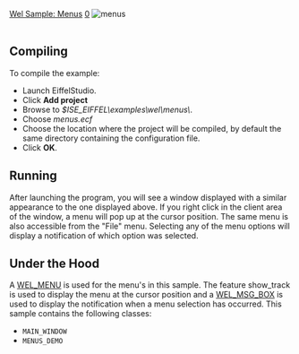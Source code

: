 [[Property:title|Wel Sample: Menus]]
[[Property:weight|0]]
[[Image:menus|menus]]  <br/>
<br/>

==Compiling==

To compile the example: 
* Launch EiffelStudio. 
* Click '''Add project'''
* Browse to ''$ISE_EIFFEL\examples\wel\menus\''. 
* Choose ''menus.ecf''
* Choose the location where the project will be compiled, by default the same directory containing the configuration file. 
* Click '''OK'''. 

==Running==
After launching the program, you will see a window displayed with a similar appearance to the one displayed above. If you right click in the client area of the window, a menu will pop up at the cursor position. The same menu is also accessible from the "File" menu. Selecting any of the menu options will display a notification of which option was selected. 
==Under the Hood==
A [[ref:libraries/wel/reference/wel_menu_chart|WEL_MENU]]  is used for the menu's in this sample. The feature show_track is used to display the menu at the cursor position and a [[ref:libraries/wel/reference/wel_msg_box_chart|WEL_MSG_BOX]]  is used to display the notification when a menu selection has occurred. 
This sample contains the following classes: 
* <code>MAIN_WINDOW</code>
* <code>MENUS_DEMO</code>





